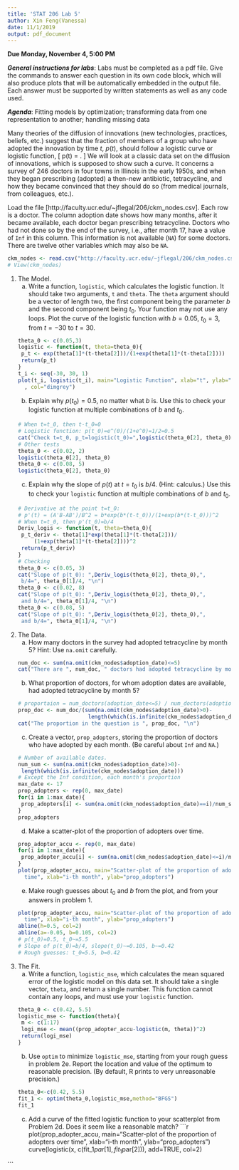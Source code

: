 ```yaml
---
title: 'STAT 206 Lab 5'
author: Xin Feng(Vanessa)
date: 11/1/2019
output: pdf_document
---
```


**Due Monday, November 4, 5:00 PM**

***General instructions for labs***: Labs must be completed as a pdf file.  Give the commands to answer each question in its own code block, which will also produce plots that will be automatically embedded in the output file. Each answer must be supported by written statements as well as any code used. 

***Agenda***: Fitting models by optimization; transforming data from one representation to another; handling missing data

Many theories of the diffusion of innovations (new technologies, practices, beliefs, etc.) suggest that the fraction of members of a group who have adopted the innovation by time $t$, $p(t)$, should follow a logistic curve or logistic function,
\[
p(t) = \frac{e^{b(t - t_0)}}{1 + e^{b(t - t_0)}}.
\]
We will look at a classic data set on the diffusion of innovations, which is supposed to show such a curve. It concerns a survey of 246 doctors in four towns in Illinois in the early 1950s, and when they began prescribing (adopted) a then-new antibiotic, tetracycline, and how they became convinced that they should do so (from medical journals, from colleagues, etc.).

Load the file [http://faculty.ucr.edu/~jflegal/206/ckm_nodes.csv].  Each row is a doctor. The column adoption date shows how many months, after it became available, each doctor began prescribing tetracycline. Doctors who had not done so by the end of the survey, i.e., after month 17, have a value of `Inf` in this column. This information is not available (`NA`) for some doctors. There are twelve other variables which may also be `NA`.

```r
ckm_nodes <- read.csv("http://faculty.ucr.edu/~jflegal/206/ckm_nodes.csv")
# View(ckm_nodes)
```
1. The Model.
    a. Write a function, `logistic`, which calculates the logistic function. It should take two arguments, `t` and `theta`. The `theta` argument should be a vector of length two, the first component being the parameter $b$ and the second component being $t_0$. Your function may not use any loops. Plot the curve of the logistic function with $b=0.05$, $t_0=3$, from $t=-30$ to $t=30$.
```r
theta_0 <- c(0.05,3)
logistic <- function(t, theta=theta_0){
    p_t <- exp(theta[1]*(t-theta[2]))/(1+exp(theta[1]*(t-theta[2])))
    return(p_t)
}
t_i <- seq(-30, 30, 1)
plot(t_i, logistic(t_i), main="Logistic Function", xlab="t", ylab="logistic p(t)"
     , col="dimgrey")
```
    
    b. Explain why $p(t_0)=0.5$, no matter what $b$ is. Use this to check your logistic 
    function at multiple combinations of $b$ and $t_0$.
```r
# When t=t_0, then t-t_0=0
# Logistic function: p(t_0)=e^(0)/(1+e^0)=1/2=0.5
cat("Check t=t_0, p_t=logistic(t_0)=",logistic(theta_0[2], theta_0),"\n")
# Other tests
theta_0 <- c(0.02, 2)
logistic(theta_0[2], theta_0)
theta_0 <- c(0.08, 5)
logistic(theta_0[2], theta_0)
```
    c. Explain why the slope of $p(t)$ at $t=t_0$ is $b/4$. (Hint: calculus.) Use this to
    check your `logistic` function at multiple combinations of $b$ and $t_0$.
```r
# Derivative at the point t=t_0: 
# p'(t) = (A'B-AB')/B^2 = b*exp(b*(t-t_0))/(1+exp(b*(t-t_0)))^2
# When t=t_0, then p'(t_0)=b/4
Deriv_logis <- function(t, theta=theta_0){
    p_t_deriv <- theta[1]*exp(theta[1]*(t-theta[2]))/
        (1+exp(theta[1]*(t-theta[2])))^2
    return(p_t_deriv)
}
# Checking
theta_0 <- c(0.05, 3)
cat("Slope of p(t_0): ",Deriv_logis(theta_0[2], theta_0),", 
    b/4=", theta_0[1]/4, "\n")
theta_0 <- c(0.02, 8)
cat("Slope of p(t_0): ",Deriv_logis(theta_0[2], theta_0),", 
    and b/4=", theta_0[1]/4, "\n")
theta_0 <- c(0.08, 5)
cat("Slope of p(t_0): ",Deriv_logis(theta_0[2], theta_0),", 
    and b/4=", theta_0[1]/4, "\n")
```

2. The Data.
    a. How many doctors in the survey had adopted tetracycline by month 5? Hint: Use `na.omit`
    carefully.
```r
num_doc <- sum(na.omit(ckm_nodes$adoption_date)<=5)
cat("There are ", num_doc, " doctors had adopted tetracycline by month 5.\n")
```
    b. What proportion of doctors, for whom adoption dates are available, had adopted 
    tetracycline by month 5?
```r
# proportaion = num_doctors(adoption_date<=5) / num_doctors(adoption dates available)
prop_doc <- num_doc/(sum(na.omit(ckm_nodes$adoption_date)>0)-
                         length(which(is.infinite(ckm_nodes$adoption_date))))
cat("The proportion in the question is ", prop_doc, "\n")
```
    c. Create a vector, `prop_adopters`, storing the proportion of doctors who have adopted by
    each month. (Be careful about `Inf` and `NA`.)
```r
# Number of available dates.
num_sum <- sum(na.omit(ckm_nodes$adoption_date)>0)-
    length(which(is.infinite(ckm_nodes$adoption_date)))
# Except the Inf condition, each month's proportion
max_date <- 17
prop_adopters <- rep(0, max_date)
for(i in 1:max_date){
    prop_adopters[i] <- sum(na.omit(ckm_nodes$adoption_date)==i)/num_sum
}
prop_adopters
```
    d. Make a scatter-plot of the proportion of adopters over time.
```r
prop_adopter_accu <- rep(0, max_date)
for(i in 1:max_date){
    prop_adopter_accu[i] <- sum(na.omit(ckm_nodes$adoption_date)<=i)/num_sum
}
plot(prop_adopter_accu, main="Scatter-plot of the proportion of adopters over
     time", xlab="i-th month", ylab="prop_adopters")
```
    
    e. Make rough guesses about $t_0$ and $b$ from the plot, and from your answers in problem 1.
```r
plot(prop_adopter_accu, main="Scatter-plot of the proportion of adopters over
     time", xlab="i-th month", ylab="prop_adopters")
abline(h=0.5, col=2)
abline(a=-0.05, b=0.105, col=2)
# p(t_0)=0.5, t_0~=5.5
# Slope of p(t_0)=b/4, slope(t_0)~=0.105, b~=0.42
# Rough guesses: t_0=5.5, b=0.42
```

3. The Fit. 
    a. Write a function, `logistic_mse`, which calculates the mean squared error of the logistic
    model on this data set. It should take a single vector, `theta`, and return a single number.
    This function cannot contain any loops, and must use your `logistic` function.
```r
theta_0 <- c(0.42, 5.5)
logistic_mse <- function(theta){
    m <- c(1:17)
    logi_mse <- mean((prop_adopter_accu-logistic(m, theta))^2)
    return(logi_mse)
}
```
    b. Use `optim` to minimize `logistic_mse`, starting from your rough guess in problem 2e.
    Report the location and value of the optimum to reasonable precision. (By default, 
    R prints to very unreasonable precision.)
```r
theta_0<-c(0.42, 5.5)
fit_1 <- optim(theta_0,logistic_mse,method="BFGS")
fit_1
```
    c. Add a curve of the fitted logistic function to your scatterplot from Problem 2d. 
    Does it seem like a reasonable match?
```r
plot(prop_adopter_accu, main="Scatter-plot of the proportion of adopters over
     time", xlab="i-th month", ylab="prop_adopters")
curve(logistic(x, c(fit_1$par[1], fit_1$par[2])), add=TRUE, col=2)


```